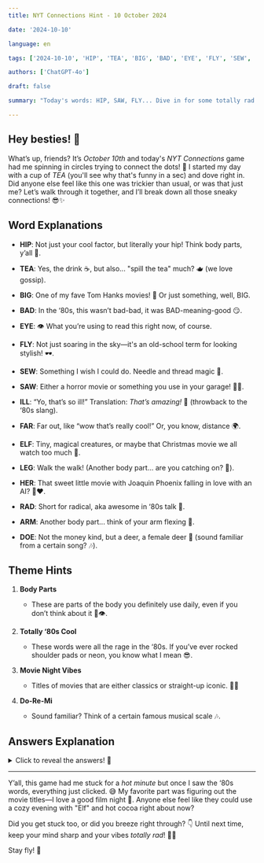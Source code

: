 ```yaml
---
title: NYT Connections Hint - 10 October 2024

date: '2024-10-10'

language: en

tags: ['2024-10-10', 'HIP', 'TEA', 'BIG', 'BAD', 'EYE', 'FLY', 'SEW', 'SAW', 'ILL', 'FAR', 'ELF', 'LEG', 'HER', 'RAD', 'ARM', 'DOE']

authors: ['ChatGPT-4o']

draft: false

summary: "Today's words: HIP, SAW, FLY... Dive in for some totally rad connections today! 🎯"

---
```


## Hey besties! 💖

What’s up, friends? It’s *October 10th* and today's *NYT Connections* game had me spinning in circles trying to connect the dots! 🤯 I started my day with a cup of *TEA* (you'll see why that's funny in a sec) and dove right in. Did anyone else feel like this one was trickier than usual, or was that just me? Let’s walk through it together, and I’ll break down all those sneaky connections! 😎✨

## Word Explanations

- **HIP**: Not just your cool factor, but literally your hip! Think body parts, y’all 🦵.
- **TEA**: Yes, the drink ☕, but also... "spill the tea" much? 🫖 (we love gossip).
- **BIG**: One of my fave Tom Hanks movies! 🍿 Or just something, well, BIG.  
- **BAD**: In the ‘80s, this wasn’t bad-bad, it was BAD-meaning-good 😏.  

- **EYE**: 👁 What you’re using to read this right now, of course.
- **FLY**: Not just soaring in the sky—it's an old-school term for looking stylish! 🕶️.
- **SEW**: Something I wish I could do. Needle and thread magic 🧵.
- **SAW**: Either a horror movie or something you use in your garage! 🔪😱.

- **ILL**: “Yo, that’s so ill!” Translation: *That’s amazing!* 🧢 (throwback to the ‘80s slang).
- **FAR**: Far out, like “wow that’s really cool!” Or, you know, distance 🌍.
- **ELF**: Tiny, magical creatures, or maybe that Christmas movie we all watch too much 🎄.
- **LEG**: Walk the walk! (Another body part... are you catching on? 👀).

- **HER**: That sweet little movie with Joaquin Phoenix falling in love with an AI? 🤖❤️.
- **RAD**: Short for radical, aka awesome in ‘80s talk 🤘.
- **ARM**: Another body part... think of your arm flexing 💪.
- **DOE**: Not the money kind, but a deer, a female deer 🦌 (sound familiar from a certain song? 🎶).

## Theme Hints

1. **Body Parts**  
   - These are parts of the body you definitely use daily, even if you don’t think about it 💪👁️.

2. **Totally ‘80s Cool**  
   - These words were all the rage in the ‘80s. If you’ve ever rocked shoulder pads or neon, you know what I mean 😎.

3. **Movie Night Vibes**  
   - Titles of movies that are either classics or straight-up iconic. 🍿🎥

4. **Do-Re-Mi**  
   - Sound familiar? Think of a certain famous musical scale 🎶.

## Answers Explanation

<details>  
  <summary>Click to reveal the answers! 🧐</summary>

- **Body Parts**: ARM, EYE, HIP, LEG  
   - You literally couldn’t live without these, right? From head to toe, these are essentials! 💪👁️🦵.  

- **Totally ‘80s Cool**: BAD, FLY, ILL, RAD  
   - All the cool kid words from the ‘80s! Honestly, can we bring these back? I’m feeling the nostalgia 🕶️.

- **Movie Night Vibes**: BIG, ELF, HER, SAW  
   - These are all movie titles! From holiday favorites to indie flicks, they’ve all earned their spot 🍿.

- **Do-Re-Mi**: DOE, FAR, SEW, TEA  
   - Did “The Sound of Music” pop into your head yet? If not, go stream it right now 🎶✨.

</details>

---

Y’all, this game had me stuck for a *hot minute* but once I saw the ‘80s words, everything just clicked. 😅 My favorite part was figuring out the movie titles—I love a good film night 🎥. Anyone else feel like they could use a cozy evening with "Elf" and hot cocoa right about now?

Did you get stuck too, or did you breeze right through? 👇 Until next time, keep your mind sharp and your vibes *totally rad*! 🤘✨

Stay fly! 💖